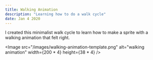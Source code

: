 ```yaml
---
title: Walking Animation
description: "Learning how to do a walk cycle"
date: Jan 4 2020
---
```


I created this minimalist walk cycle to learn how to make a sprite with a walking animation that felt right.

<Image
        src="/images/walking-animation-template.png"
        alt="walking animation"
        width={200 * 4} 
        height={38 * 4} 
      />
